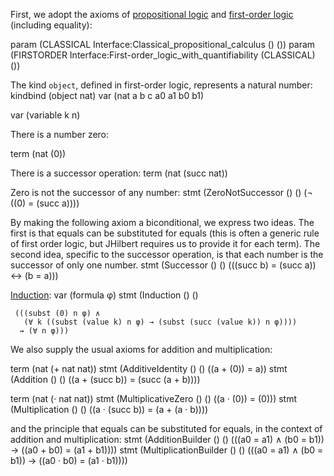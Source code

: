 {{header
 | title    = Peano axioms
 | subtitle = 
 | left     = 
 | right    = 
 | shortcut = 
 | notes    = The first-order [[w:Peano axioms|Peano axioms]] are the most widely used formalism for [[w:Arithmetic|arithmetic]] (that is, the natural numbers: zero, one, two, ...). They are stronger than the axioms of [[w:Robinson arithmetic|Robinson arithmetic]] (which are similar but omit the induction axiom) and weaker than systems like [[w:Second-order arithmetic|second-order arithmetic]] or most kinds of set theory (such as [[w:Zermelo–Fraenkel set theory|ZFC]]).
}}
{{modules
| parameters = [[Interface:Classical propositional calculus|Classical propositional calculus]], [[Interface:First-order logic]]
| importedby = [[Basic arithmetic]]
| exportedby = None yet.
}}

First, we adopt the axioms of [[Interface:Classical propositional calculus|propositional logic]] and [[Interface:First-order logic with quantifiability|first-order logic]] (including equality):

<jh>
param (CLASSICAL Interface:Classical_propositional_calculus () ())
param (FIRSTORDER Interface:First-order_logic_with_quantifiability (CLASSICAL) ())
</jh>

The kind <code>object</code>, defined in first-order logic, represents a natural number:
<jh>
kindbind (object nat)
var (nat a b c a0 a1 b0 b1)

var (variable k n)
</jh>

There is a number zero:

<jh>
term (nat (0))
</jh>

There is a successor operation:
<jh>
term (nat (succ nat))
</jh>

Zero is not the successor of any number:
<jh>
stmt (ZeroNotSuccessor () () (¬ ((0) = (succ a))))
</jh>

By making the following axiom a biconditional, we express two ideas. The first is that equals can be substituted for equals (this is often a generic rule of first order logic, but JHilbert requires us to provide it for each term). The second idea, specific to the successor operation, is that each number is the successor of only one number.
<jh>
stmt (Successor () () (((succ b) = (succ a)) ↔ (b = a)))
</jh>

[[w:mathematical induction|Induction]]:
<jh>
var (formula φ)
stmt (Induction () () 
  (((subst (0) n φ) ∧ 
    (∀ k ((subst (value k) n φ) → (subst (succ (value k)) n φ)))) 
   → (∀ n φ)))
</jh>

We also supply the usual axioms for addition and multiplication:

<jh>
term (nat (+ nat nat))
stmt (AdditiveIdentity () () ((a + (0)) = a))
stmt (Addition () () ((a + (succ b)) = (succ (a + b))))

term (nat (· nat nat))
stmt (MultiplicativeZero () () ((a · (0)) = (0)))
stmt (Multiplication () () ((a · (succ b)) = (a + (a · b))))
</jh>

and the principle that equals can be substituted for equals, in the context of addition and multiplication:
<jh>
stmt (AdditionBuilder () () (((a0 = a1) ∧ (b0 = b1)) → ((a0 + b0) = (a1 + b1))))
stmt (MultiplicationBuilder () () (((a0 = a1) ∧ (b0 = b1)) → ((a0 · b0) = (a1 · b1))))
</jh>

[[Category:Elementary number theory|{{PAGENAME}}]]

